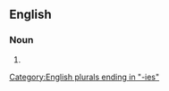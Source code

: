 ==English==

===Noun===
{{head|en|noun plural form}}

# {{plural of|synonymy|lang=en}}

[[Category:English plurals ending in "-ies"]]